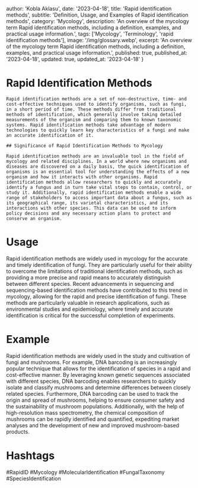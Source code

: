
  author: 'Kobla Aklasu',
  date: '2023-04-18',
  title: 'Rapid identification methods',
  subtitle: 'Definition, Usage, and Examples of Rapid identification methods',
  category: 'Mycology',
  description: 'An overview of the mycology term Rapid identification methods, including a definition, examples, and practical usage information.',
  tags: ['Mycology', 'Terminology', 'rapid identification methods'],
  image: '/img/glossary.webp',
  excerpt: 'An overview of the mycology term Rapid identification methods, including a definition, examples, and practical usage information.',
  published: true,
  published_at: '2023-04-18',
  updated: true,
  updated_at: '2023-04-18'
}




# Rapid Identification Methods
    
    Rapid identification methods are a set of non-destructive, time- and cost-effective techniques used to identify organisms, such as fungi, in a short period of time. These methods differ from traditional methods of identification, which generally involve taking detailed measurements of the organism and comparing them to known taxonomic systems. Rapid identification methods take advantage of modern technologies to quickly learn key characteristics of a fungi and make an accurate identification of it. 
    
    ## Significance of Rapid Identification Methods to Mycology
    
    Rapid identification methods are an invaluable tool in the field of mycology and related disciplines. In a world where new organisms and diseases are discovered on a daily basis, the quick identification of organisms is an essential tool for understanding the effects of a new organism and how it interacts with other organisms. Rapid identification methods allow researchers to quickly and accurately identify a fungus and in turn take vital steps to contain, control, or study it. Additionally, rapid identification methods enable a wide range of stakeholders to access important data about a fungus, such as its geographical range, its varietal characteristics, and its interactions with other species. This data can be used to inform policy decisions and any necessary action plans to protect and conserve an organism.

# Usage

Rapid identification methods are widely used in mycology for the accurate and timely identification of fungi. They are particularly useful for their ability to overcome the limitations of traditional identification methods, such as providing a more precise and rapid means to accurately distinguish between different species. Recent advancements in sequencing and sequencing-based identification methods have contributed to this trend in mycology, allowing for the rapid and precise identification of fungi. These methods are particularly valuable in research applications, such as environmental studies and epidemiology, where timely and accurate identification is critical for the successful completion of experiments.

# Example

Rapid identification methods are widely used in the study and cultivation of fungi and mushrooms. For example, DNA barcoding is an increasingly popular technique that allows for the identification of species in a rapid and cost-effective manner. By leveraging known genetic sequences associated with different species, DNA barcoding enables researchers to quickly isolate and classify mushrooms and determine differences between closely related species. Furthermore, DNA barcoding can be used to track the origin and spread of mushrooms, helping to ensure consumer safety and the sustainability of mushroom populations. Additionally, with the help of high-resolution mass spectrometry, the chemical composition of mushrooms can be rapidly identified and quantified, expediting market analyses and the development of new and improved mushroom-based products.

# Hashtags

#RapidID #Mycology #MolecularIdentification #FungalTaxonomy #SpeciesIdentification

